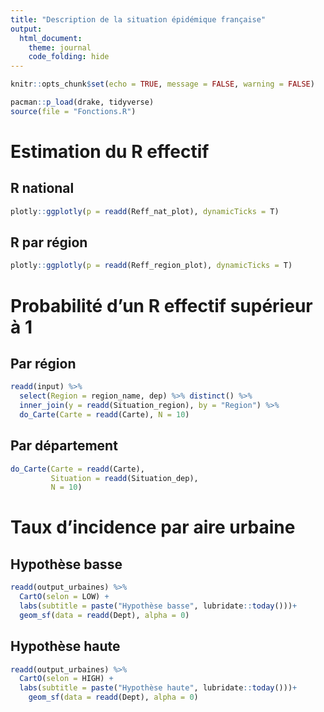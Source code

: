 ```yaml
---
title: "Description de la situation épidémique française"
output: 
  html_document:
    theme: journal
    code_folding: hide
---
```


```r
knitr::opts_chunk$set(echo = TRUE, message = FALSE, warning = FALSE)
```

```r
pacman::p_load(drake, tidyverse)
source(file = "Fonctions.R")
```

# Estimation du R effectif {.tabset}

## R national

```r
plotly::ggplotly(p = readd(Reff_nat_plot), dynamicTicks = T)
```

## R par région

```r
plotly::ggplotly(p = readd(Reff_region_plot), dynamicTicks = T)
```

# Probabilité d'un R effectif supérieur à 1 {.tabset}

## Par région

```r
readd(input) %>%
  select(Region = region_name, dep) %>% distinct() %>%
  inner_join(y = readd(Situation_region), by = "Region") %>% 
  do_Carte(Carte = readd(Carte), N = 10)
```

## Par département

```r
do_Carte(Carte = readd(Carte),
         Situation = readd(Situation_dep),
         N = 10)
```

# Taux d'incidence par aire urbaine {.tabset}

## Hypothèse basse

```r
readd(output_urbaines) %>% 
  CartO(selon = LOW) +
  labs(subtitle = paste("Hypothèse basse", lubridate::today()))+
  geom_sf(data = readd(Dept), alpha = 0)
```

## Hypothèse haute

```r
readd(output_urbaines) %>% 
  CartO(selon = HIGH) +
  labs(subtitle = paste("Hypothèse haute", lubridate::today()))+
    geom_sf(data = readd(Dept), alpha = 0)
```

